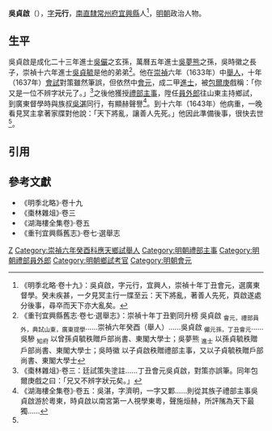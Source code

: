 '''吳貞啟'''（{{bd|1610年代||1643年}}），[[表字|字]]'''元行'''，[[南直隸|南直隸]][[常州府|常州府]][[宜興縣|宜興縣]]人<ref name=djs>《明季北略·卷十九》：吳貞啟，字元行，宜興人，崇禎十年丁丑會元，選廣東督學。癸未疾甚，一夕見冥主行一牒至云：天下將亂，著善人先死，頁啟遂處分後事，尋卒而天下亦大亂矣。</ref>，[[明朝|明朝]]政治人物。

==生平==
吳貞啟是成化二十三年進士[[吳儼|吳儼]]之玄孫，萬曆五年進士[[吳夢熊|吳夢熊]]之孫，吳時徽之長子，崇禎十六年進士[[吳貞毓|吳貞毓]]是他的弟弟<ref>《重刊宜興縣舊志·卷七·選舉志》：崇禎十年丁丑劉同升榜 吳貞啟 <sub>會元，禮部員外，典試山東，廣東提學</sub>……崇禎六年癸酉（舉人）……吳貞啟 <sub>儼元孫，丁丑會元</sub>……吳驂 <sub>知府</sub> 以曾孫貞毓秩贈戶部尚書、東閣大學士；吳夢熊 <sub>進士</sub> 以孫貞毓秩贈戶部尚書、東閣大學士；吳時徽 以子貞啟秩贈禮部主事，又以子貞毓秩贈戶部尚書、東閣大學士</ref>。他在[[崇禎|崇禎]]六年（1633年）中[[舉人|舉人]]，十年（1637年）[[會試|會試]]對策雖然筆誤，但依然中[[會元|會元]]，成二甲[[進士|進士]]，被[[包爾庚|包爾庚]]戲稱：「你又是一位不辨字狀元了。」<ref>《棗林雜俎》·卷三：廷試策失塗註……丁丑會元吳貞啟，對策亦誤筆。同年包爾庚戲之曰：「兄又不辨字狀元矣。」</ref>之後他獲授[[禮部|禮部]][[主事|主事]]，陞任[[員外郎|員外郎]]往山東主持鄉試，到廣東督學時與族叔[[吳湛_(明朝)|吳湛]]同行，有顯赫聲譽<ref>《湖海樓全集卷》·卷五：吳湛，字濟明，一字又鄴……則從其族子禮部主事吳貞啟游於粵東，時貞啟以南宮第一人視學東粵，聲施烜赫，所評隲為天下最獨……</ref>。到十六年（1643年）他病重，一晚看見冥主拿著家牒對他說：「天下將亂，讓善人先死。」他因此準備後事，很快去世<ref name=djs/>。

==引用==
{{reflist}}

==參考文獻==
*《明季北略》·卷十九
*《棗林雜俎》·卷三
*《湖海樓全集卷》·卷五
*《重刊宜興縣舊志》·卷七·選舉志

{{崇禎十年丁丑科殿試金榜}}

[[Category:宜荊吳氏|Z]]
[[Category:崇禎六年癸酉科應天鄉試舉人|Category:崇禎六年癸酉科應天鄉試舉人]]
[[Category:明朝禮部主事|Category:明朝禮部主事]]
[[Category:明朝禮部員外郎|Category:明朝禮部員外郎]]
[[Category:明朝鄉試考官|Category:明朝鄉試考官]]
[[Category:明朝會元|Category:明朝會元]]